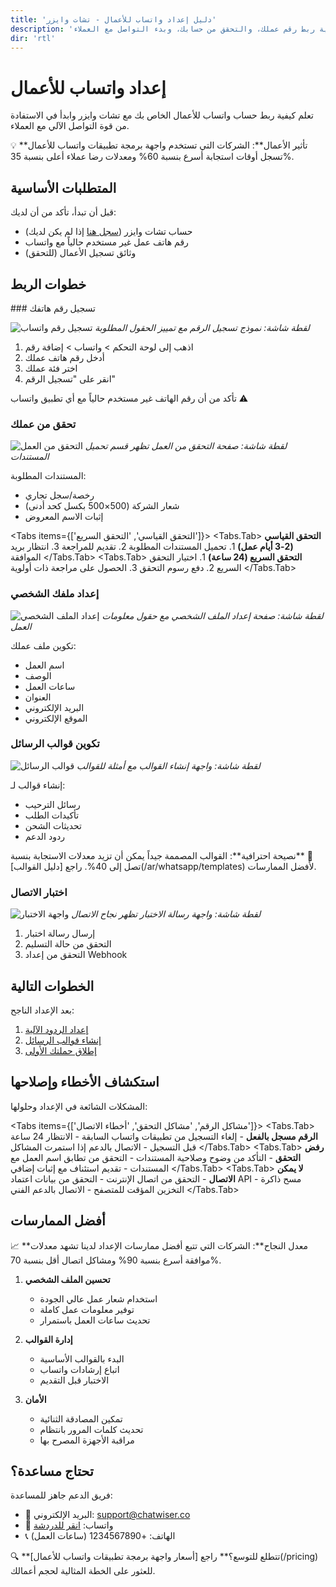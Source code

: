 ```yaml
---
title: 'دليل إعداد واتساب للأعمال - تشات وايزر'
description: 'دليل خطوة بخطوة لإعداد واجهة برمجة تطبيقات واتساب للأعمال مع تشات وايزر. تعلم كيفية ربط رقم عملك، والتحقق من حسابك، وبدء التواصل مع العملاء.'
dir: 'rtl'
---
```



# إعداد واتساب للأعمال

تعلم كيفية ربط حساب واتساب للأعمال الخاص بك مع تشات وايزر وابدأ في الاستفادة من قوة التواصل الآلي مع العملاء.

<Callout type="info">
💡 **تأثير الأعمال**: الشركات التي تستخدم واجهة برمجة تطبيقات واتساب للأعمال تسجل أوقات استجابة أسرع بنسبة 60% ومعدلات رضا عملاء أعلى بنسبة 35%.
</Callout>

## المتطلبات الأساسية

قبل أن تبدأ، تأكد من أن لديك:
- حساب تشات وايزر ([سجل هنا](https://chatwiser.co/signup) إذا لم يكن لديك)
- رقم هاتف عمل غير مستخدم حالياً مع واتساب
- وثائق تسجيل الأعمال (للتحقق)

## خطوات الربط

<Steps>
### تسجيل رقم هاتفك

![تسجيل رقم واتساب](/images/whatsapp/number-registration.png)
*لقطة شاشة: نموذج تسجيل الرقم مع تمييز الحقول المطلوبة*

1. اذهب إلى لوحة التحكم > واتساب > إضافة رقم
2. أدخل رقم هاتف عملك
3. اختر فئة عملك
4. انقر على "تسجيل الرقم"

<Callout type="warning">
⚠️ تأكد من أن رقم الهاتف غير مستخدم حالياً مع أي تطبيق واتساب
</Callout>

### تحقق من عملك

![التحقق من العمل](/images/whatsapp/business-verification.png)
*لقطة شاشة: صفحة التحقق من العمل تظهر قسم تحميل المستندات*

المستندات المطلوبة:
- رخصة/سجل تجاري
- شعار الشركة (500×500 بكسل كحد أدنى)
- إثبات الاسم المعروض

<Tabs items={['التحقق القياسي', 'التحقق السريع']}>
  <Tabs.Tab>
    **التحقق القياسي (2-3 أيام عمل)**
    1. تحميل المستندات المطلوبة
    2. تقديم للمراجعة
    3. انتظار بريد الموافقة
  </Tabs.Tab>
  <Tabs.Tab>
    **التحقق السريع (24 ساعة)**
    1. اختيار التحقق السريع
    2. دفع رسوم التحقق
    3. الحصول على مراجعة ذات أولوية
  </Tabs.Tab>
</Tabs>

### إعداد ملفك الشخصي

![إعداد الملف الشخصي](/images/whatsapp/profile-setup.png)
*لقطة شاشة: صفحة إعداد الملف الشخصي مع حقول معلومات العمل*

تكوين ملف عملك:
- اسم العمل
- الوصف
- ساعات العمل
- العنوان
- البريد الإلكتروني
- الموقع الإلكتروني

### تكوين قوالب الرسائل

![قوالب الرسائل](/images/whatsapp/templates.png)
*لقطة شاشة: واجهة إنشاء القوالب مع أمثلة للقوالب*

إنشاء قوالب لـ:
- رسائل الترحيب
- تأكيدات الطلب
- تحديثات الشحن
- ردود الدعم

<Callout type="tip">
🎯 **نصيحة احترافية**: القوالب المصممة جيداً يمكن أن تزيد معدلات الاستجابة بنسبة تصل إلى 40%. راجع [دليل القوالب](/ar/whatsapp/templates) لأفضل الممارسات.
</Callout>

### اختبار الاتصال

![واجهة الاختبار](/images/whatsapp/testing.png)
*لقطة شاشة: واجهة رسالة الاختبار تظهر نجاح الاتصال*

1. إرسال رسالة اختبار
2. التحقق من حالة التسليم
3. التحقق من إعداد Webhook

</Steps>

## الخطوات التالية

بعد الإعداد الناجح:
1. [إعداد الردود الآلية](/ar/whatsapp/automation)
2. [إنشاء قوالب الرسائل](/ar/whatsapp/templates)
3. [إطلاق حملتك الأولى](/ar/whatsapp/campaigns)

## استكشاف الأخطاء وإصلاحها

المشكلات الشائعة في الإعداد وحلولها:

<Tabs items={['مشاكل الرقم', 'مشاكل التحقق', 'أخطاء الاتصال']}>
  <Tabs.Tab>
    **الرقم مسجل بالفعل**
    - إلغاء التسجيل من تطبيقات واتساب السابقة
    - الانتظار 24 ساعة قبل التسجيل
    - الاتصال بالدعم إذا استمرت المشاكل
  </Tabs.Tab>
  <Tabs.Tab>
    **رفض التحقق**
    - التأكد من وضوح وصلاحية المستندات
    - التحقق من تطابق اسم العمل مع المستندات
    - تقديم استئناف مع إثبات إضافي
  </Tabs.Tab>
  <Tabs.Tab>
    **لا يمكن الاتصال**
    - التحقق من اتصال الإنترنت
    - التحقق من بيانات اعتماد API
    - مسح ذاكرة التخزين المؤقت للمتصفح
    - الاتصال بالدعم الفني
  </Tabs.Tab>
</Tabs>

## أفضل الممارسات

<Callout type="info">
📈 **معدل النجاح**: الشركات التي تتبع أفضل ممارسات الإعداد لدينا تشهد معدلات موافقة أسرع بنسبة 90% ومشاكل اتصال أقل بنسبة 70%.
</Callout>

1. **تحسين الملف الشخصي**
   - استخدام شعار عمل عالي الجودة
   - توفير معلومات عمل كاملة
   - تحديث ساعات العمل باستمرار

2. **إدارة القوالب**
   - البدء بالقوالب الأساسية
   - اتباع إرشادات واتساب
   - الاختبار قبل التقديم

3. **الأمان**
   - تمكين المصادقة الثنائية
   - تحديث كلمات المرور بانتظام
   - مراقبة الأجهزة المصرح بها

## تحتاج مساعدة؟

فريق الدعم جاهز للمساعدة:
- 📧 البريد الإلكتروني: support@chatwiser.co
- 💬 واتساب: [انقر للدردشة](https://wa.me/your-number)
- 📞 الهاتف: +1234567890 (ساعات العمل)

<Callout type="tip">
🔍 **تتطلع للتوسع؟** راجع [أسعار واجهة برمجة تطبيقات واتساب للأعمال](/pricing) للعثور على الخطة المثالية لحجم أعمالك.
</Callout>
